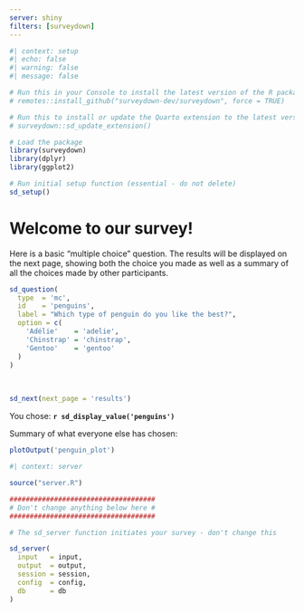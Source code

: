 ```yaml
---
server: shiny
filters: [surveydown]
---
```


```r
#| context: setup
#| echo: false
#| warning: false
#| message: false

# Run this in your Console to install the latest version of the R package:
# remotes::install_github("surveydown-dev/surveydown", force = TRUE)

# Run this to install or update the Quarto extension to the latest version:
# surveydown::sd_update_extension()

# Load the package
library(surveydown)
library(dplyr)
library(ggplot2)

# Run initial setup function (essential - do not delete)
sd_setup()
```

::: {#welcome .sd-page}

# Welcome to our survey!

Here is a basic "multiple choice" question. The results will be displayed on the next page, showing both the choice you made as well as a summary of all the choices made by other participants.

```r
sd_question(
  type  = 'mc',
  id    = 'penguins',
  label = "Which type of penguin do you like the best?",
  option = c(
    'Adélie'    = 'adelie',
    'Chinstrap' = 'chinstrap',
    'Gentoo'    = 'gentoo'
  )
)
```

<br>

```r
sd_next(next_page = 'results')
```

:::

::: {#results .sd-page}

You chose: **`r sd_display_value('penguins')`**

Summary of what everyone else has chosen:

```r
plotOutput('penguin_plot')
```

:::

```r
#| context: server

source("server.R")

####################################
# Don't change anything below here #
####################################

# The sd_server function initiates your survey - don't change this

sd_server(
  input   = input,
  output  = output,
  session = session,
  config  = config,
  db      = db
)
```
